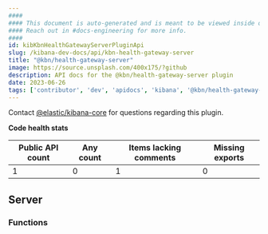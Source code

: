 ```yaml
---
####
#### This document is auto-generated and is meant to be viewed inside our experimental, new docs system.
#### Reach out in #docs-engineering for more info.
####
id: kibKbnHealthGatewayServerPluginApi
slug: /kibana-dev-docs/api/kbn-health-gateway-server
title: "@kbn/health-gateway-server"
image: https://source.unsplash.com/400x175/?github
description: API docs for the @kbn/health-gateway-server plugin
date: 2023-06-26
tags: ['contributor', 'dev', 'apidocs', 'kibana', '@kbn/health-gateway-server']
---
```




Contact [@elastic/kibana-core](https://github.com/orgs/elastic/teams/kibana-core) for questions regarding this plugin.

**Code health stats**

| Public API count  | Any count | Items lacking comments | Missing exports |
|-------------------|-----------|------------------------|-----------------|
| 1 | 0 | 1 | 0 |

## Server

### Functions
<DocDefinitionList data={kbnHealthGatewayServerObj.server.functions}/>

